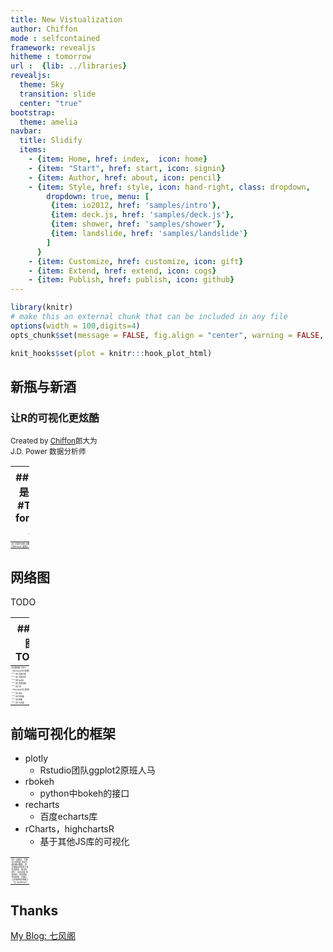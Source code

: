 ```yaml
---
title: New Vistualization
author: Chiffon
mode : selfcontained
framework: revealjs
hitheme : tomorrow
url :  {lib: ../libraries}
revealjs:
  theme: Sky
  transition: slide
  center: "true"
bootstrap:
  theme: amelia
navbar:
  title: Slidify
  items: 
    - {item: Home, href: index,  icon: home}
    - {item: "Start", href: start, icon: signin}
    - {item: Author, href: about, icon: pencil}
    - {item: Style, href: style, icon: hand-right, class: dropdown, 
        dropdown: true, menu: [
         {item: io2012, href: 'samples/intro'},
         {item: deck.js, href: 'samples/deck.js'},
         {item: shower, href: 'samples/shower'},
         {item: landslide, href: 'samples/landslide'}
        ]
      }
    - {item: Customize, href: customize, icon: gift}
    - {item: Extend, href: extend, icon: cogs}
    - {item: Publish, href: publish, icon: github}
---
```


```r
library(knitr)
# make this an external chunk that can be included in any file
options(width = 100,digits=4)
opts_chunk$set(message = FALSE, fig.align = "center", warning = FALSE, comment = NA, dpi = 100, tidy = FALSE, fig.width=8,fig.height=5,cache = FALSE)

knit_hooks$set(plot = knitr:::hook_plot_html)

```

<style>
td{
font-size: 3
}
.title-slide {
  background-color: #e2e2e2;
}

.title-slide hgroup > h1{
  font-family: 'Oswald', '微软雅黑';
  color: #202020;
}

.title-slide hgroup > h2{
  font-family: 'Signika Negative', 'Calibri', '微软雅黑';
  color: #202020;
}

.reveal {font-family: 'Signika Negative', 'Calibri', '微软雅黑';
  color: #202020;
}

strong{
 color: #4876FF;
}
</style>

## 新瓶与新酒
### 让R的可视化更炫酷
<small> Created by [Chiffon](http://lchiffon.github.io)郎大为</small><br/>
<small>J.D. Power 数据分析师</small>
<script src="./libraries/jquery.min.js"></script>
<script>
			document.write( '<link rel="stylesheet" href="libraries/frameworks/revealjs/css/print/' + ( window.location.search.match( /print-pdf/gi ) ? 'pdf' : 'paper' ) + '.css" type="text/css" media="print">' );
		</script>


---
## 可视化是手段
- #TODO1 formatter表格



---&vertical
## 新的瓶子: HtmlWidgets
- 动态，可交互并有更炫酷的效果
TODO2
<iframe data-src="pic/wc1.html" height="600px" width="800px"></iframe>

<small>package:formatR</small>


*** 
## Codes
```r
install.packages(formatR)
library(formatR)
```


---&vertical
## 基础图形的局限

***
## 基础图形的局限
- 基础的图形已经能解决90%的问题
  - 饼图 一维世界
  - 条形图 二维世界
  - 散点、折线图 努力展示高维世界

***
## 如何在一张图中展示5个维度
![](pic/ggplot2.png)

***
```r
library(ggplot2)
ggplot(mpg,aes(cty, hwy, color=fl, size=displ)) + geom_point(position="jitter")+facet_wrap(~year)
```

---&vertical
## 值得展示的高维数据
- 不同污染物的情况
- 城市基本指标
- 运动员/候选人的数据

***
## 多维坐标轴
TODO3
<iframe data-src="pic/wc1.html" height="600px" width="800px"></iframe>

<small>recharts::eParaell</small>


*** 
## Codes
```r
devtools::install_github("taiyun/recharts")
library(recharts)
```


---&vertical
## 雷达图
- 数据科学家的战斗力
TODO4
<iframe data-src="pic/wc1.html" height="600px" width="800px"></iframe>

<small>recharts::eParaell</small>

***
## 雷达图
- 数据科学家的战斗力
TODO5
<iframe data-src="pic/wc1.html" height="600px" width="800px"></iframe>

<small>recharts::eParaell</small>


*** 
## Codes
```r
devtools::install_github("taiyun/recharts")
library(recharts)
```




---&vertical
## 流程的转化

- App每天的用户都干什么了
- 为什么这次的活动没有带来收益
- 用户进入网站都干什么了

***
## 漏斗图
- 到底哪个环节出问题了？

TODO5
<iframe data-src="pic/wc1.html" height="600px" width="800px"></iframe>

<small>recharts::eParaell</small>


*** 
## Codes
```r
devtools::install_github("taiyun/recharts")
library(recharts)
```


---&vertical
## Sunbrust
- 数据科学家的战斗力
TODO5
<iframe data-src="pic/wc1.html" height="600px" width="800px"></iframe>

<small>recharts::eParaell</small>


---
## 关系的可视化
图数据的可视化
- igraph (旧瓶)
- --D3Network (破瓶)--
- networkD3 (新瓶)
- diagrammeR

---
## 网络图
TODO

---
## 弦图
TODO

---
## 桑基图
TODO

---&vertical
## 地理信息的可视化


***
## 美国大选

***
## 中国GDP

***
## leaflet

***
## 百度地图

***
## 3D


---&vertical
## 其他有意思的可视化

***
## 词云

***
## 时间轴

***
## 热图

***
## 仪表盘

---
## 前端可视化的框架
- plotly
  - Rstudio团队ggplot2原班人马
- rbokeh
  - python中bokeh的接口
- recharts
  - 百度echarts库
- rCharts，highchartsR
  - 基于其他JS库的可视化

---
## 一点建议
- 可视化不是炫技, 而是合理的展示数据
  - 再合理展示的前提下再考虑更炫
- 奥卡姆剃刀： 如无必要, 勿增实例
  - 简洁而扁平的风格
- 不要让工具束缚你的想象力
  - Try JavaScript!





---
## Thanks

[My Blog: 七风阁](http://lchiffon.github.io)
<script>
$('ul.incremental li').addClass('fragment')
</script>
